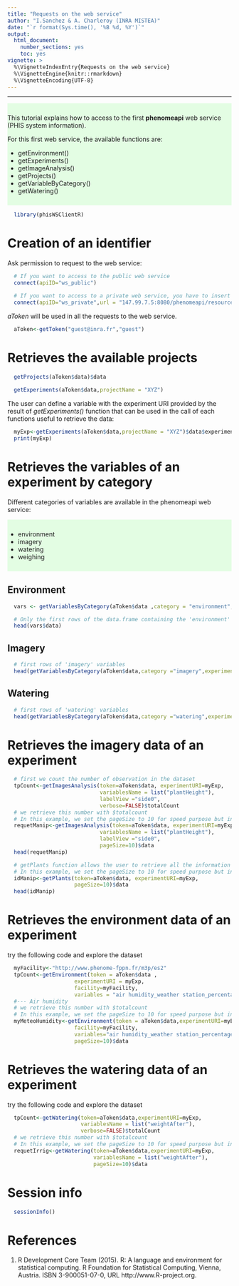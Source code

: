 ```yaml
---
title: "Requests on the web service"
author: "I.Sanchez & A. Charleroy (INRA MISTEA)"
date: "`r format(Sys.time(), '%B %d, %Y')`"
output:
  html_document:
    number_sections: yes
    toc: yes
vignette: >
  %\VignetteIndexEntry{Requests on the web service}
  %\VignetteEngine{knitr::rmarkdown}
  %\VignetteEncoding{UTF-8}
---
```


<!---
Program  : requestWS.Rmd
Author   : I.Sanchez (MISTEA)
Objective: a vignette for phisWSClientR library
           an introduction to requesting the phenomeapi (phis web service)
Creation : 19/03/2018
Update   : 14/02/2019
-->

***

<div style="background-color:rgba(0, 255, 0,0.1); text-align:left; vertical-align: center; padding:10px 0;">
This tutorial explains how to access to the first **phenomeapi** web service (PHIS system information).

For this first web service, the available functions are:

* getEnvironment()
* getExperiments()
* getImageAnalysis()
* getProjects()
* getVariableByCategory()
* getWatering()
</div>


```r
  library(phisWSClientR)
```

# Creation of an identifier
Ask permission to request to the web service:

```r
  # If you want to access to the public web service 
  connect(apiID="ws_public")
```

```r
  # If you want to access to a private web service, you have to insert the address of the WS and the port
  connect(apiID="ws_private",url = "147.99.7.5:8080/phenomeapi/resources/")
```


*aToken* will be used in all the requests to the web service.

```r
  aToken<-getToken("guest@inra.fr","guest")
```

# Retrieves the available projects
```r
  getProjects(aToken$data)$data
  
  getExperiments(aToken$data,projectName = "XYZ")
```

The user can define a variable with the experiment URI provided by the result of *getExperiments()* function that can be used in the call of each functions useful to retrieve the data:
  
```r
  myExp<-getExperiments(aToken$data,projectName = "XYZ")$data$experimentURI
  print(myExp)
```

# Retrieves the variables of an experiment by category
Different categories of variables are available in the phenomeapi web service:

<div style="background-color:rgba(0, 255, 0,0.1); text-align:left; vertical-align: center; padding:10px 0;">
* environment
* imagery
* watering
* weighing
</div>

## Environment
```r
  vars <- getVariablesByCategory(aToken$data ,category = "environment",experimentURI = myExp)

  # Only the first rows of the data.frame containing the 'environment' variables...
  head(vars$data)
```

## Imagery
```r
  # first rows of 'imagery' variables
  head(getVariablesByCategory(aToken$data,category ="imagery",experimentURI=myExp)$data)
```

## Watering
```r
  # first rows of 'watering' variables
  head(getVariablesByCategory(aToken$data,category ="watering",experimentURI=myExp)$data)
```


# Retrieves the imagery data of an experiment
```r
  # first we count the number of observation in the dataset
  tpCount<-getImagesAnalysis(token=aToken$data, experimentURI=myExp,
                             variablesName = list("plantHeight"),
                             labelView ="side0",
                             verbose=FALSE)$totalCount
  # we retrieve this number with $totalcount
  # In this example, we set the pageSize to 10 for speed purpose but in real example, please use tpCount
  requetManip<-getImagesAnalysis(token=aToken$data, experimentURI=myExp,
                             variablesName = list("plantHeight"),
                             labelView ="side0",
                             pageSize=10)$data
  head(requetManip)

  # getPlants function allows the user to retrieve all the information for all the plants of an experiment
  # In this example, we set the pageSize to 10 for speed purpose but in real example, please use tpCount
  idManip<-getPlants(token=aToken$data, experimentURI=myExp,
                     pageSize=10)$data
  head(idManip)
```

# Retrieves the environment data of an experiment
try the following code and explore the dataset

```r
  myFacility<-"http://www.phenome-fppn.fr/m3p/es2"
  tpCount<-getEnvironment(token = aToken$data ,
                     experimentURI = myExp,
                     facility=myFacility,
                     variables = "air humidity_weather station_percentage")$totalCount
  #--- Air humidity
  # we retrieve this number with $totalcount
  # In this example, we set the pageSize to 10 for speed purpose but in real example, please use tpCount
  myMeteoHumidity<-getEnvironment(token = aToken$data,experimentURI=myExp,
                     facility=myFacility,
                     variables="air humidity_weather station_percentage",
                     pageSize=10)$data
```

# Retrieves the watering data of an experiment
try the following code and explore the dataset

```r
  tpCount<-getWatering(token=aToken$data,experimentURI=myExp,
                       variablesName = list("weightAfter"),
                       verbose=FALSE)$totalCount
  # we retrieve this number with $totalcount
  # In this example, we set the pageSize to 10 for speed purpose but in real example, please use tpCount
  requetIrrig<-getWatering(token=aToken$data,experimentURI=myExp,
                           variablesName = list("weightAfter"),
                           pageSize=10)$data
```

# Session info

```r
  sessionInfo()
```

# References
1. R Development Core Team (2015). R: A language and environment for statistical computing. R Foundation for
      Statistical Computing, Vienna, Austria. ISBN 3-900051-07-0, URL http://www.R-project.org.
